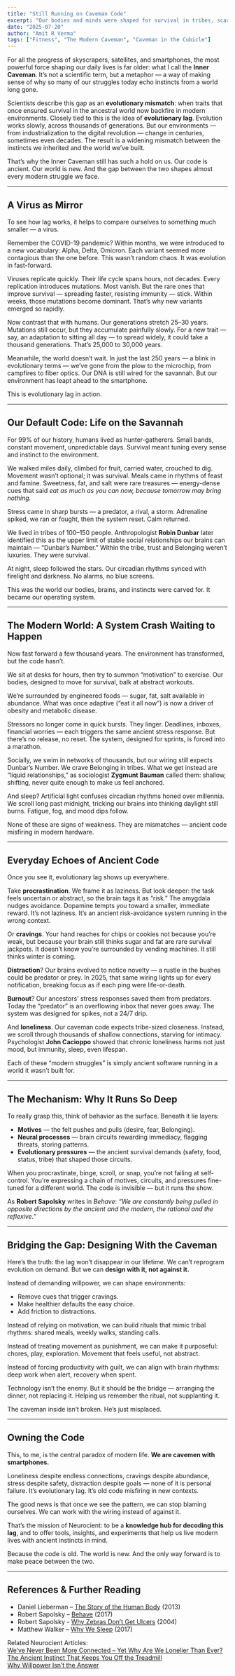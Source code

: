 ```yaml
---
title: "Still Running on Caveman Code"
excerpt: "Our bodies and minds were shaped for survival in tribes, scarcity, and danger — yet we now live in cities, comfort, and constant digital noise. This gap between ancient instincts and modern life is what I call running on caveman code."
date: "2025-07-20"
author: "Amit R Verma"
tags: ["Fitness", "The Modern Caveman", "Caveman in the Cubicle"]
---
```


For all the progress of skyscrapers, satellites, and smartphones, the most powerful force shaping our daily lives is far older: what I call the **Inner Caveman**. It’s not a scientific term, but a metaphor — a way of making sense of why so many of our struggles today echo instincts from a world long gone.  

Scientists describe this gap as an **evolutionary mismatch**: when traits that once ensured survival in the ancestral world now backfire in modern environments. Closely tied to this is the idea of **evolutionary lag**. Evolution works slowly, across thousands of generations. But our environments — from industrialization to the digital revolution — change in centuries, sometimes even decades. The result is a widening mismatch between the instincts we inherited and the world we’ve built.  

That’s why the Inner Caveman still has such a hold on us. Our code is ancient. Our world is new. And the gap between the two shapes almost every modern struggle we face.  

---

## A Virus as Mirror  

To see how lag works, it helps to compare ourselves to something much smaller — a virus.  

Remember the COVID-19 pandemic? Within months, we were introduced to a new vocabulary: Alpha, Delta, Omicron. Each variant seemed more contagious than the one before. This wasn’t random chaos. It was evolution in fast-forward.  

Viruses replicate quickly. Their life cycle spans hours, not decades. Every replication introduces mutations. Most vanish. But the rare ones that improve survival — spreading faster, resisting immunity — stick. Within weeks, those mutations become dominant. That’s why new variants emerged so rapidly.  

Now contrast that with humans. Our generations stretch 25–30 years. Mutations still occur, but they accumulate painfully slowly. For a new trait — say, an adaptation to sitting all day — to spread widely, it could take a thousand generations. That’s 25,000 to 30,000 years.  

Meanwhile, the world doesn’t wait. In just the last 250 years — a blink in evolutionary terms — we’ve gone from the plow to the microchip, from campfires to fiber optics. Our DNA is still wired for the savannah. But our environment has leapt ahead to the smartphone.  

This is evolutionary lag in action.  

---

## Our Default Code: Life on the Savannah  

For 99% of our history, humans lived as hunter-gatherers. Small bands, constant movement, unpredictable days. Survival meant tuning every sense and instinct to the environment.  

We walked miles daily, climbed for fruit, carried water, crouched to dig. Movement wasn’t optional; it was survival. Meals came in rhythms of feast and famine. Sweetness, fat, and salt were rare treasures — energy-dense cues that said *eat as much as you can now, because tomorrow may bring nothing.*  

Stress came in sharp bursts — a predator, a rival, a storm. Adrenaline spiked, we ran or fought, then the system reset. Calm returned.  

We lived in tribes of 100–150 people. Anthropologist **Robin Dunbar** later identified this as the upper limit of stable social relationships our brains can maintain — “Dunbar’s Number.” Within the tribe, trust and Belonging weren’t luxuries. They were survival.  

At night, sleep followed the stars. Our circadian rhythms synced with firelight and darkness. No alarms, no blue screens.  

This was the world our bodies, brains, and instincts were carved for. It became our operating system.  

---

## The Modern World: A System Crash Waiting to Happen  

Now fast forward a few thousand years. The environment has transformed, but the code hasn’t.  

We sit at desks for hours, then try to summon “motivation” to exercise. Our bodies, designed to move for survival, balk at abstract workouts.  

We’re surrounded by engineered foods — sugar, fat, salt available in abundance. What was once adaptive (“eat it all now”) is now a driver of obesity and metabolic disease.  

Stressors no longer come in quick bursts. They linger. Deadlines, inboxes, financial worries — each triggers the same ancient stress response. But there’s no release, no reset. The system, designed for sprints, is forced into a marathon.  

Socially, we swim in networks of thousands, but our wiring still expects Dunbar’s Number. We crave Belonging in tribes. What we get instead are “liquid relationships,” as sociologist **Zygmunt Bauman** called them: shallow, shifting, never quite enough to make us feel anchored.  

And sleep? Artificial light confuses circadian rhythms honed over millennia. We scroll long past midnight, tricking our brains into thinking daylight still burns. Fatigue, fog, and mood dips follow.  

None of these are signs of weakness. They are mismatches — ancient code misfiring in modern hardware.  

---

## Everyday Echoes of Ancient Code  

Once you see it, evolutionary lag shows up everywhere.  

Take **procrastination**. We frame it as laziness. But look deeper: the task feels uncertain or abstract, so the brain tags it as “risk.” The amygdala nudges avoidance. Dopamine tempts you toward a smaller, immediate reward. It’s not laziness. It’s an ancient risk-avoidance system running in the wrong context.  

Or **cravings**. Your hand reaches for chips or cookies not because you’re weak, but because your brain still thinks sugar and fat are rare survival jackpots. It doesn’t know you’re surrounded by vending machines. It still thinks winter is coming.  

**Distraction**? Our brains evolved to notice novelty — a rustle in the bushes could be predator or prey. In 2025, that same wiring lights up for every notification, breaking focus as if each ping were life-or-death.  

**Burnout**? Our ancestors’ stress responses saved them from predators. Today the “predator” is an overflowing inbox that never goes away. The system was designed for spikes, not a 24/7 drip.  

And **loneliness**. Our caveman code expects tribe-sized closeness. Instead, we scroll through thousands of shallow connections, starving for intimacy. Psychologist **John Cacioppo** showed that chronic loneliness harms not just mood, but immunity, sleep, even lifespan.  

Each of these “modern struggles” is simply ancient software running in a world it wasn’t built for.  

---

## The Mechanism: Why It Runs So Deep  

To really grasp this, think of behavior as the surface. Beneath it lie layers:  

- **Motives** — the felt pushes and pulls (desire, fear, Belonging).  
- **Neural processes** — brain circuits rewarding immediacy, flagging threats, storing patterns.  
- **Evolutionary pressures** — the ancient survival demands (safety, food, status, tribe) that shaped those circuits.  

When you procrastinate, binge, scroll, or snap, you’re not failing at self-control. You’re expressing a chain of motives, circuits, and pressures fine-tuned for a different world. The code is invisible — but it runs the show.  

As **Robert Sapolsky** writes in *Behave*: *“We are constantly being pulled in opposite directions by the ancient and the modern, the rational and the reflexive.”*  

---

## Bridging the Gap: Designing With the Caveman  

Here’s the truth: the lag won’t disappear in our lifetime. We can’t reprogram evolution on demand. But we can **design with it, not against it.**  

Instead of demanding willpower, we can shape environments:  
- Remove cues that trigger cravings.  
- Make healthier defaults the easy choice.  
- Add friction to distractions.  

Instead of relying on motivation, we can build rituals that mimic tribal rhythms: shared meals, weekly walks, standing calls.  

Instead of treating movement as punishment, we can make it purposeful: chores, play, exploration. Movement that feels useful, not abstract.  

Instead of forcing productivity with guilt, we can align with brain rhythms: deep work when alert, recovery when spent.  

Technology isn’t the enemy. But it should be the bridge — arranging the dinner, not replacing it. Helping us remember the ritual, not supplanting it.  

The caveman inside isn’t broken. He’s just misplaced.  

---

## Owning the Code  

This, to me, is the central paradox of modern life. **We are cavemen with smartphones.**  

Loneliness despite endless connections, cravings despite abundance, stress despite safety, distraction despite goals — none of it is personal failure. It’s evolutionary lag. It’s old code misfiring in new contexts.  

The good news is that once we see the pattern, we can stop blaming ourselves. We can work with the wiring instead of against it.  

That’s the mission of Neurocient: to be a **knowledge hub for decoding this lag**, and to offer tools, insights, and experiments that help us live modern lives with ancient instincts in mind.  

Because the code is old. The world is new. And the only way forward is to make peace between the two.  

---

## References & Further Reading  

- Daniel Lieberman – [The Story of the Human Body](/books/the-story-human-body) (2013)  
- Robert Sapolsky – [Behave](/books/behave) (2017)
- Robert Sapolsky - [Why Zebras Don’t Get Ulcers](/books/zebra-ulcers) (2004)  
- Matthew Walker – [Why We Sleep](/books/why-sleep) (2017)  


Related Neurocient Articles:  
[We’ve Never Been More Connected – Yet Why Are We Lonelier Than Ever?](/insights/connections)  
[The Ancient Instinct That Keeps You Off the Treadmill](/articles/struggle-to-exercise)  
[Why Willpower Isn’t the Answer](/articles/willpower)  